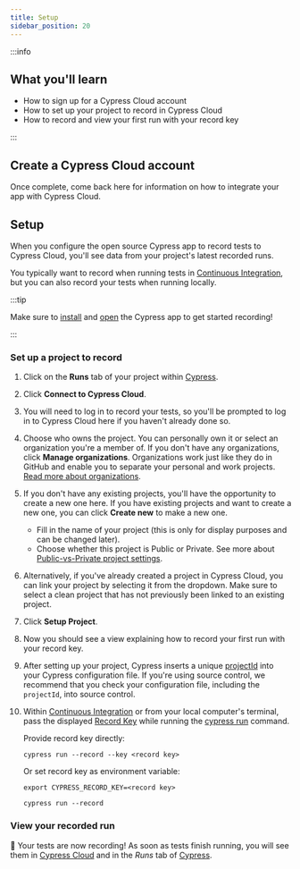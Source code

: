 ```yaml
---
title: Setup
sidebar_position: 20
---
```


:::info

## <Icon name="graduation-cap" /> What you'll learn

- How to sign up for a Cypress Cloud account
- How to set up your project to record in Cypress Cloud
- How to record and view your first run with your record key

:::

## Create a Cypress Cloud account

<CloudFreePlan />

Once complete, come back here for information on how to integrate your app with
Cypress Cloud.

## Setup

When you configure the open source Cypress app to record tests to Cypress Cloud,
you'll see data from your project's latest recorded runs.

You typically want to record when running tests in
[Continuous Integration](/app/continuous-integration/introduction), but you
can also record your tests when running locally.

:::tip

<Icon name="check-circle" color="green" /> Make sure to [install](/app/get-started/install-cypress)
and [open](/app/get-started/open-the-app) the Cypress app to get started recording!

:::

### Set up a project to record

1. Click on the **Runs** tab of your project within
   [Cypress](/app/core-concepts/cypress-app).
2. Click **Connect to Cypress Cloud**.
3. You will need to log in to record your tests, so you'll be prompted to log in
   to Cypress Cloud here if you haven't already done so.
   <DocsImage
     src="/img/cloud/projects/setup-a-project-1.jpg"
     alt="Connect to Cloud"
   />
4. Choose who owns the project. You can personally own it or select an
   organization you're a member of. If you don't have any organizations, click
   **Manage organizations**. Organizations work just like they do in GitHub and
   enable you to separate your personal and work projects.
   [Read more about organizations](/cloud/account-management/organizations).
   <DocsImage
     src="/img/cloud/projects/setup-a-project-2.jpg"
     alt="Choose an Organization"
   />
5. If you don't have any existing projects, you'll have the opportunity to
   create a new one here. If you have existing projects and want to create a new
   one, you can click **Create new** to make a new one.

   - Fill in the name of your project (this is only for display purposes and can
     be changed later).
   - Choose whether this project is Public or Private. See more about
     [Public-vs-Private project settings](/cloud/account-management/projects#Public-vs-Private).
     <DocsImage
       src="/img/cloud/projects/setup-a-project-3.jpg"
       alt="Create a New Project"
     />

6. Alternatively, if you've already created a project in Cypress Cloud, you can
   link your project by selecting it from the dropdown. Make sure to select a
   clean project that has not previously been linked to an existing project.
   <DocsImage
     src="/img/cloud/projects/setup-a-project-4.jpg"
     alt="Choose a Project"
   />
7. Click **Setup Project**.
8. Now you should see a view explaining how to record your first run with your
   record key.
   <DocsImage
     src="/img/cloud/projects/setup-a-project-5.jpg"
     alt="Record Instructions"
   />
9. After setting up your project, Cypress inserts a unique
   [projectId](/cloud/account-management/projects#Project-ID) into your Cypress configuration file. If you're
   using source control, we recommend that you check your configuration file,
   including the `projectId`, into source control.
10. Within [Continuous Integration](/app/continuous-integration/introduction)
    or from your local computer's terminal, pass the displayed
    [Record Key](/cloud/account-management/projects#Record-key) while running the
    [cypress run](/app/guides/command-line#cypress-run) command.

    Provide record key directly:

    ```shell
    cypress run --record --key <record key>
    ```

    Or set record key as environment variable:

    ```shell
    export CYPRESS_RECORD_KEY=<record key>
    ```

    ```shell
    cypress run --record
    ```

### View your recorded run

🎉 Your tests are now recording! As soon as tests finish running, you will see
them in [Cypress Cloud](https://on.cypress.io/cloud) and in the _Runs_ tab of
[Cypress](/app/core-concepts/cypress-app).

<DocsImage
  src="/img/cloud/projects/cloud-runs-list.jpg"
  alt="Cloud Screenshot"
/>

<DocsImage
  src="/img/cloud/projects/runs-list-in-desktop-gui.jpg"
  alt="Runs List"
/>
